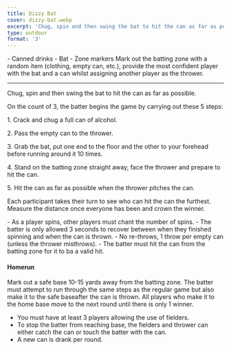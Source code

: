 ```yaml
---
title: Dizzy Bat
cover: dizzy-bat.webp
excerpt: 'Chug, spin and then swing the bat to hit the can as far as possible.'
type: outdoor
format: '3'
---
```


<GameHero
  cover="/BeerGoggleGames/images/dizzy-bat.webp"
  alt="Dizzy Bat"
/>

<GameSection title="Equipment" icon="/BeerGoggleGames/images/liquor.webp">
-   Canned drinks
-   Bat
-   Zone markers
</GameSection>

<GameSection title="Setup" icon="/BeerGoggleGames/images/settings.webp">
Mark out the batting zone with a random item (clothing, empty can, etc.), provide the most confident player with the bat and a can whilst assigning another player as the thrower.

* * *
</GameSection>

<GameSection title="Aim of the Game" icon="/BeerGoggleGames/images/target.webp">
<p>Chug, spin and then swing the bat to hit the can as far as possible.</p>
</GameSection>

<GameSection title="How to Play" icon="/BeerGoggleGames/images/question.webp">
On the count of 3, the batter begins the game by carrying out these 5 steps:

1\. Crack and chug a full can of alcohol.

2\. Pass the empty can to the thrower.

3\. Grab the bat, put one end to the floor and the other to your forehead before running around it 10 times.

4\. Stand on the batting zone straight away, face the thrower and prepare to hit the can.

5\. Hit the can as far as possible when the thrower pitches the can.

Each participant takes their turn to see who can hit the can the furthest. Measure the distance once everyone has been and crown the winner.
</GameSection>

<GameSection title="Rules" icon="/BeerGoggleGames/images/rules.webp">
-   As a player spins, other players must chant the number of spins.
-   The batter is only allowed 3 seconds to recover between when they finished spinning and when the can is thrown.
-   No re-throws, 1 throw per empty can (unless the thrower misthrows).
-   The batter must hit the can from the batting zone for it to ba a valid hit.
</GameSection>

<GameSection title="Special Edition" icon="/BeerGoggleGames/images/special.webp">

<h4>Homerun</h4>

Mark out a safe base 10-15 yards away from the batting zone. The batter must attempt to run through the same steps as the regular game but also make it to the safe baseafter the can is thrown. All players who make it to the home base move to the next round until there is only 1 winner.

-   You must have at least 3 players allowing the use of fielders.
-   To stop the batter from reaching base, the fielders and thrower can either catch the can or touch the batter with the can.
-   A new can is drank per round.
</GameSection>

<ShareButtons title="Dizzy Bat" />

<FeedbackCard>
</FeedbackCard>
